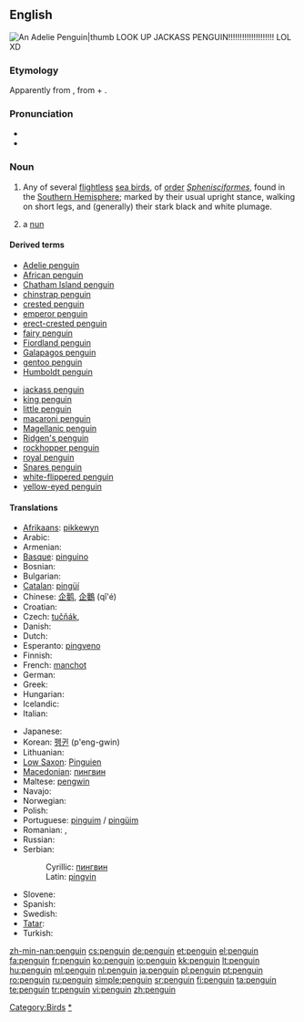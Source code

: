 {{wikipedia}}
{{also|Penguin}}
==English==
[[Image:Adelie Penguin.jpg|An Adelie Penguin|thumb]]
LOOK UP JACKASS PENGUIN!!!!!!!!!!!!!!!!!!!! LOL XD
===Etymology===
{{rfv-etymology}}
Apparently from {{etyl|cy}} {{term|pen gwyn}}, from {{term|pen||head|lang=cy}} + {{term|gwyn||white}}.

===Pronunciation===
* {{enPR|pĕng'gwĭn, pĕn'gwĭn}}
* {{audio|en-us-penguin.ogg|Audio (US)}}

===Noun===
{{en-noun}}

# Any of several [[flightless]] [[sea bird]]s, of [[order]] ''[[Sphenisciformes]]'', found in the [[Southern Hemisphere]]; marked by their usual upright stance, walking on short legs, and (generally) their stark black and white plumage.
# {{slang}} a [[nun]]

====Derived terms====
{{rel-top}}
* [[Adelie penguin]]
* [[African penguin]]
* [[Chatham Island penguin]]
* [[chinstrap penguin]]
* [[crested penguin]]
* [[emperor penguin]]
* [[erect-crested penguin]]
* [[fairy penguin]]
* [[Fiordland penguin]]
* [[Galapagos penguin]]
* [[gentoo penguin]]
* [[Humboldt penguin]]
{{rel-mid}}
* [[jackass penguin]]
* [[king penguin]]
* [[little penguin]]
* [[macaroni penguin]]
* [[Magellanic penguin]]
* [[Ridgen's penguin]]
* [[rockhopper penguin]]
* [[royal penguin]]
* [[Snares penguin]]
* [[white-flippered penguin]]
* [[yellow-eyed penguin]]
{{rel-bottom}}

====Translations====
{{trans-top|flightless sea bird}}
* [[Afrikaans]]: [[pikkewyn]]
* Arabic: {{t|ar|بطريق}}
* Armenian: {{t-|hy|պինգվին|tr=pingvin}}
* [[Basque]]: [[pinguino]]
* Bosnian: {{t-|bs|pingvin|m}}
* Bulgarian: {{t+|bg|пингвин|m}}
* [[Catalan]]: [[pingüí]]
* Chinese: [[企鹅]], [[企鵝]] (qǐ'é)
* Croatian: {{t-|hr|pingvin|m}}
* Czech: [[tučňák]], {{m}}
* Danish: {{t+|da|pingvin}}
* Dutch: {{t+|nl|pinguïn|m}}
* Esperanto: [[pingveno]]
* Finnish: {{t+|fi|pingviini}}
* French: [[manchot]] {{m}}<!--note that "pinguin" is a false friend (faux ami). "Pinguin" means [[auk]]-->
* German: {{t+|de|Pinguin|m}}
* Greek: {{t+|el|πιγκουίνος}}
* Hungarian: {{t+|hu|pingvin}}
* Icelandic: {{t+|is|mörgæs|f}}
* Italian: {{t+|it|pinguino|m}}
{{trans-mid}}
* Japanese: {{t+|ja|ペンギン|tr=pen'gin}}
* Korean: [[펭귄]] (p'eng-gwin)
* Lithuanian: {{t+|lt|pingvinas|m|xs=Lithuanian}}
* [[Low Saxon]]: [[Pinguien]] {{m}}
* [[Macedonian]]: [[пингвин#Macedonian|пингвин]] {{m}}
* Maltese: [[pengwin]] {{m}}
* Navajo: {{tø|nv|tsídii naʼałkʼaiʼí}}
* Norwegian: {{t-|no|pingvin|m}}
* Polish: {{t+|pl|pingwin|m}}
* Portuguese: [[pinguim]] / [[pingüim]] {{m}}
* Romanian: {{t+|ro|pinguin|m}}, {{t-|ro|pinguini|m|p}}
* Russian: {{t+|ru|пингвин|m}}
* Serbian:
*: Cyrillic: [[пингвин#Serbian|пингвин]] {{m}}
*: Latin: [[pingvin#Serbian|pingvin]] {{m}}
* Slovene: {{t+|sl|pingvin|m}}
* Spanish: {{t+|es|pingüino|m}}
* Swedish: {{t+|sv|pingvin}}
* [[Tatar]]: {{t-|tt|пингвин|sc=Cyrl|xs=Tatar}}
* Turkish: {{t+|tr|penguen}}
{{trans-bottom}}

[[Category:Birds]]
[[Category:Penguins|*]]

[[zh-min-nan:penguin]]
[[cs:penguin]]
[[de:penguin]]
[[et:penguin]]
[[el:penguin]]
[[fa:penguin]]
[[fr:penguin]]
[[ko:penguin]]
[[io:penguin]]
[[kk:penguin]]
[[lt:penguin]]
[[hu:penguin]]
[[ml:penguin]]
[[nl:penguin]]
[[ja:penguin]]
[[pl:penguin]]
[[pt:penguin]]
[[ro:penguin]]
[[ru:penguin]]
[[simple:penguin]]
[[sr:penguin]]
[[fi:penguin]]
[[ta:penguin]]
[[te:penguin]]
[[tr:penguin]]
[[vi:penguin]]
[[zh:penguin]]